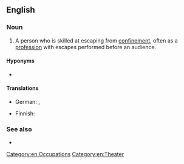 ==English==

===Noun===
{{wikipedia}}
{{en-noun|head=[[escape]] [[artist]]}}

# A person who is skilled at escaping from [[confinement]], often as a [[profession]] with escapes performed before an audience.

====Hyponyms====
* {{l|en|handcuff artist}}

====Translations====
{{trans-top|person skilled in escaping from confinement}}
* German: {{t|de|Entfesselungskünstler|m}}, {{t|de|Entfesselungskünstlerin|f}}
{{trans-mid}}
* Finnish: {{t|fi|kahlekuningas}}
{{trans-bottom}}

===See also===
* {{l|en|quick-change artist}}

[[Category:en:Occupations]]
[[Category:en:Theater]]